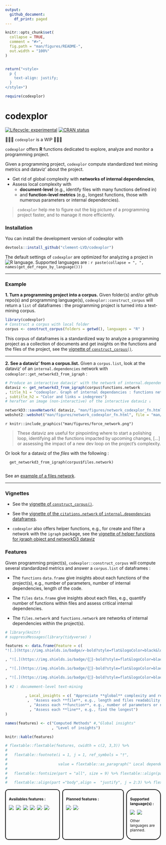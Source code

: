 ```yaml
---
output: 
  github_document:
    df_print: paged
---
```


```r
knitr::opts_chunk$set(
  collapse = TRUE,
  comment = "#>",
  fig.path = "man/figures/README-",
  out.width = "100%"
)


return("<style>
  p {
    text-align: justify;
  }
</style>")

require(codexplor)

```

# codexplor
<!-- badges: start -->
[![Lifecycle: experimental](https://img.shields.io/badge/lifecycle-experimental-orange.svg)](https://lifecycle.r-lib.org/articles/stages.html#experimental)
[![CRAN status](https://www.r-pkg.org/badges/version/codexplor)](https://CRAN.R-project.org/package=codexplor)
<!-- badges: end -->

🧰🔧🔨 `codexplor` is a WIP 🧰🔧🔨

`codexplor` offers **R** functions dedicated to explore, analyze and monitor a programming project.

Given a programming project, `codexplor` compute standardized text mining metrics and dataviz' about the project. 

- Get rid of global complexity with **networks of internal dependencies**, 
- Assess local complexity with 
    - **document-level** (e.g., identify files with many functions defined in)
    - and **function-level metrics** (e.g., longest functions, those with numerous parameters or internal dependencies).

> `codexplor` help me to figure out the big picture of a programming project faster, and to manage it more efficiently.


### Installation

You can install the development version of codexplor with

``` r
devtools::install_github("clement-LVD/codexplor")
```


The default settings of `codexplor` are optimized for analyzing a project in ![R](https://img.shields.io/badge/R-black) language. Supported languages are : `r paste(collapse = ", ", names(get_def_regex_by_language()))`

---


### Example

**1. Turn a programming project into a corpus.** Given folder(s) and/or github repo(s) and programming language(s), `codexplor::construct_corpus` will return a `list` of dataframes : the programming project is turned into a text-mining corpus.

```r
library(codexplor)
# Construct a corpus with local folder
corpus <- construct_corpus(folders = getwd(), languages = "R" )
```

This corpus of dataframes is a standardized way to analyze a programming project as a collection of documents and get insights on the functions and the files of the project, see the [vignette of `construct_corpus()`](https://clement-lvd.github.io/codexplor/articles/vignette_construct_corpus.html). 

---

**2. See a dataviz' from a corpus.list.** Given a `corpus.list`, look at the dataviz' of an `internal.dependencies` network with `codexplor::get_networkd3_from_igraph` :

```r
# Produce an interactive dataviz' with the network of internal.dependencies
dataviz <- get_networkd3_from_igraph(corpus$functions.network
, title_h1 = "codexplor. Graph of internal dependancies : functions network"
, subtitle_h2 = "Color and links = indegrees") 
# herafter an image (non-interactive) of the interactive dataviz ↓
```

```r
 
networkD3::saveNetwork( dataviz, "man/figures/network_codexplor_fn.html")   
webshot2::webshot("man/figures/network_codexplor_fn.html", file = "man/figures/force_network.png"  )

```

`r knitr::include_graphics("man/figures/force_network.png")`

> These dataviz are useful for pinpointing where to start a polishing loop, identifying all the functions impacted by upcoming changes, [...] or assessing the impact of a new dev loop on the project's complexity.

Or look for a dataviz of the *files* with the following : 

      get_networkd3_from_igraph(corpus$files.network)
      
See an [example of a files network](https://clement-lvd.github.io/codexplor/articles/vignette_analyse_citations_network_from_project.html).

---

### Vignettes

- See the [vignette of `construct_corpus()`](https://clement-lvd.github.io/codexplor/articles/vignette_construct_corpus.html). 

- See the [vignette of the `citations.network` of `internal.dependencies` dataframes](https://clement-lvd.github.io/codexplor/articles/vignette_citations.network_df_of_internal.dependencies.html).

- `codexplor` also offers helper functions, e.g., for create and filter a network with the `igraph` package, see the [vignette of helper functions for igraph object and networkD3 dataviz](https://clement-lvd.github.io/codexplor/articles/manage_igraph_object.html)



### Features 
Given programming project(s), `codexplor::construct_corpus` will compute several standardized metrics and answer a `corpus.list` of dataframes :

- The `functions` `data.frame` give insights about each functions of the project(s), e.g., number of parameters, number of internal dependencies, length of the code.

- The `files` `data.frame` give insights about each files, e.g., quantify number of functions within files and assess critical internal dependencies.

- The `files.network` and `functions.network` are networks of internal dependencies within the project(s). 

```r
# library(knitr)
# suppressMessages(library(tidyverse) )

features <- data.frame(Feature = c( 
"![.](https://img.shields.io/badge/✔️-bold?style=flat&logoColor=black&logoSize=2&label=Network of internal dependencies&labelColor=black&color=green)" 

, "![.](https://img.shields.io/badge/{🚧}-bold?style=flat&logoColor=black&logoSize=2&label=Document-level metrics&labelColor=grey&color=yellow)"

, "![.](https://img.shields.io/badge/{🚧}-bold?style=flat&logoColor=black&logoSize=2&label=Function-level metrics&labelColor=grey&color=yellow)"

, "![.](https://img.shields.io/badge/{🚧}-bold?style=flat&logoColor=black&logoSize=2&label=Line-level metrics&labelColor=grey&color=green)"
 
) #2 : documement-level text-mining
           
         , Local_insights = c( "Appreciate **global** complexity and reveal critical files, e.g., major internal dependancies, clusters of 'difficult-to-read' files" 
          ,  "Assess each **file**, e.g., length and files readability, number of functions within a file"  # 2 : document-level text-mining
           , "Assess each **function**, e.g., number of parameters or number of internal dependencies"
           , "Assess each **line**, e.g., find the longest")
)

names(features) <- c("Computed Methods" #,"Global insights"
                     , "Level of insights")

knitr::kable(features)

# flextable::flextable(features, cwidth = c(2, 3,3)) %>%
#   
#   flextable::footnote(i = 1, j = 1, ref_symbols = "†",
#                       
#                       value = flextable::as_paragraph(" Local dependencies are functions that are called by others functions of the project")) %>%
#   
#   flextable::fontsize(part = "all", size = 9) %>% flextable::align(part ="header",align =  "center")%>%
#   
#   flextable::align(part ="body",align =  "justify", j = 2:3) %>% flextable::font(part = "all", fontname = "Arial")

```

<!-- FEATURES are on 3 flex-columns : -->

<div style="display: flex;font-size: 12px;">

<div style="flex: 35%; padding: 10px; border: 2px solid #000; border-radius: 10px; margin-right: 8px;">  

**Availables features :** 

![ ](https://img.shields.io/badge/{Construct--corpus}-bold?style=flat&logoColor=black&logoSize=2&label=Read files from github and/or locally&labelColor=black&color=green)
![ ](https://img.shields.io/badge/{Analyze}-bold?style=flat&logoColor=black&logoSize=2&label=Compute a network of internal dependencies&labelColor=black&color=green)
![ ](https://img.shields.io/badge/{networkD3}-bold?style=flat&logoColor=black&logoSize=2&label=Dataviz from a network&labelColor=black&color=green)
![.](https://img.shields.io/badge/{Analyze}-bold?style=flat&logoColor=black&logoSize=2&label=Global text-mining metrics&labelColor=grey&color=orange)
![.](https://img.shields.io/badge/{Analyze}-bold?style=flat&logoColor=black&logoSize=2&label=Document-level metrics&labelColor=grey&color=yellow)
![.](https://img.shields.io/badge/{Analyze}-bold?style=flat&logoColor=black&logoSize=2&label=Networks metrics&labelColor=grey&color=yellow)


</div>

 <div style="flex: 40%; padding: 10px; border: 2px solid #000; border-radius: 10px; margin-right: 8px;">
  
**Planned features :** 

![.](https://img.shields.io/badge/{Export}-bold?style=flat&logoColor=black&logoSize=2&label=Reporting&labelColor=grey&color=orange)
![.](https://img.shields.io/badge/{Analyze}-bold?style=flat&logoColor=black&logoSize=2&label=Function-level metrics&labelColor=grey&color=orange)

 </div>
 
 <div style="flex: 20%; padding: 10px; border: 2px solid #000; border-radius: 20px">  

**Supported language(s) :**

![ ](https://img.shields.io/badge/R-green)
![ ](https://img.shields.io/badge/Python-yellow)
<!-- ![ ](https://img.shields.io/badge/Javascript-orange) -->

Other languages are planned.

</div>


</div>
